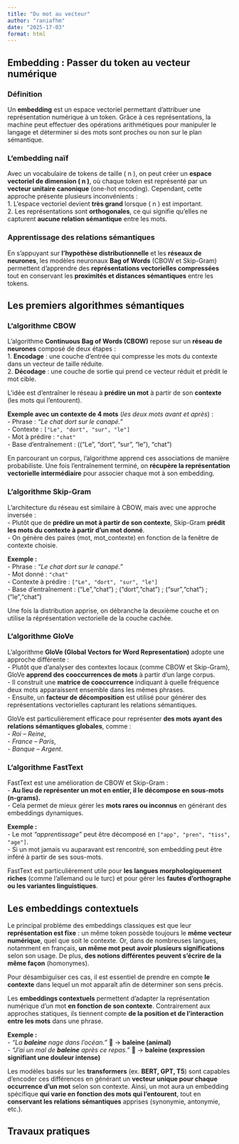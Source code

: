 ```yaml
---
title: "Du mot au vecteur"
author: "raniafhm"
date: "2025-17-03"
format: html
---
```


## Embedding : Passer du token au vecteur numérique

### Définition  

Un **embedding** est un espace vectoriel permettant d’attribuer une représentation numérique à un token. Grâce à ces représentations, la machine peut effectuer des opérations arithmétiques pour manipuler le langage et déterminer si des mots sont proches ou non sur le plan sémantique.  

### L'embedding naïf  

Avec un vocabulaire de tokens de taille \( n \), on peut créer un **espace vectoriel de dimension \( n \)**, où chaque token est représenté par un **vecteur unitaire canonique** (one-hot encoding). Cependant, cette approche présente plusieurs inconvénients :  
1. L’espace vectoriel devient **très grand** lorsque \( n \) est important.  
2. Les représentations sont **orthogonales**, ce qui signifie qu'elles ne capturent **aucune relation sémantique** entre les mots.  

### Apprentissage des relations sémantiques  

En s’appuyant sur **l’hypothèse distributionnelle** et les **réseaux de neurones**, les modèles neuronaux **Bag of Words** (CBOW et Skip-Gram) permettent d’apprendre des **représentations vectorielles compressées** tout en conservant les **proximités et distances sémantiques** entre les tokens.  

## Les premiers algorithmes sémantiques  

### L'algorithme CBOW  

L'algorithme **Continuous Bag of Words (CBOW)** repose sur un **réseau de neurones** composé de deux étapes :  
1. **Encodage** : une couche d’entrée qui compresse les mots du contexte dans un vecteur de taille réduite.  
2. **Décodage** : une couche de sortie qui prend ce vecteur réduit et prédit le mot cible.  

L’idée est d’entraîner le réseau à **prédire un mot** à partir de son **contexte** (les mots qui l’entourent).  

**Exemple avec un contexte de 4 mots** (*les deux mots avant et après*) :  
- Phrase : *"Le chat dort sur le canapé."*  
- Contexte : `["Le", "dort", "sur", "le"]`  
- Mot à prédire : `"chat"`  
- Base d'entraînement : (("Le", "dort", "sur", "le"), "chat")

En parcourant un corpus, l’algorithme apprend ces associations de manière probabiliste. Une fois l’entraînement terminé, on **récupère la représentation vectorielle intermédiaire** pour associer chaque mot à son embedding.  

### L'algorithme Skip-Gram  

L'architecture du réseau est similaire à CBOW, mais avec une approche inversée :  
- Plutôt que de **prédire un mot à partir de son contexte**, Skip-Gram **prédit les mots du contexte à partir d’un mot donné**.  
- On génère des paires (mot, mot_contexte) en fonction de la fenêtre de contexte choisie.  

**Exemple :**  
- Phrase : *"Le chat dort sur le canapé."*  
- Mot donné : `"chat"`  
- Contexte à prédire : `["Le", "dort", "sur", "le"]`  
- Base d'entraînement : ("Le","chat") ; ("dort","chat") ; ("sur","chat") ; ("le","chat")

Une fois la distribution apprise, on débranche la deuxième couche et on utilise la réprésentation vectorielle de la couche cachée.

### L'algorithme GloVe  

L'algorithme **GloVe (Global Vectors for Word Representation)** adopte une approche différente :  
- Plutôt que d’analyser des contextes locaux (comme CBOW et Skip-Gram), GloVe **apprend des cooccurrences de mots** à partir d’un large corpus.  
- Il construit une **matrice de cooccurrence** indiquant à quelle fréquence deux mots apparaissent ensemble dans les mêmes phrases.  
- Ensuite, un **facteur de décomposition** est utilisé pour générer des représentations vectorielles capturant les relations sémantiques.  

GloVe est particulièrement efficace pour représenter **des mots ayant des relations sémantiques globales**, comme :  
- *Roi – Reine*,  
- *France – Paris*,  
- *Banque – Argent*.  

### L'algorithme FastText  

FastText est une amélioration de CBOW et Skip-Gram :  
- **Au lieu de représenter un mot en entier, il le décompose en sous-mots (n-grams).**  
- Cela permet de mieux gérer les **mots rares ou inconnus** en générant des embeddings dynamiques.  

**Exemple :**  
- Le mot *"apprentissage"* peut être décomposé en `["app", "pren", "tiss", "age"]`.  
- Si un mot jamais vu auparavant est rencontré, son embedding peut être inféré à partir de ses sous-mots.  

FastText est particulièrement utile pour **les langues morphologiquement riches** (comme l’allemand ou le turc) et pour gérer les **fautes d’orthographe ou les variantes linguistiques**.  


## Les embeddings contextuels

Le principal problème des embeddings classiques est que leur **représentation est fixe** : un même token possède toujours le **même vecteur numérique**, quel que soit le contexte. Or, dans de nombreuses langues, notamment en français, **un même mot peut avoir plusieurs significations** selon son usage. De plus, **des notions différentes peuvent s’écrire de la même façon** (homonymes).  

Pour désambiguïser ces cas, il est essentiel de prendre en compte **le contexte** dans lequel un mot apparaît afin de déterminer son sens précis.  

Les **embeddings contextuels** permettent d’adapter la représentation numérique d’un mot **en fonction de son contexte**. Contrairement aux approches statiques, ils tiennent compte **de la position et de l'interaction entre les mots** dans une phrase.  

**Exemple :**  
- *"La **baleine** nage dans l’océan."* 🐋 → **baleine (animal)**  
- *"J’ai un mal de **baleine** après ce repas."* 🤕 → **baleine (expression signifiant une douleur intense)**  

Les modèles basés sur les **transformers** (ex. **BERT, GPT, T5**) sont capables d’encoder ces différences en générant un **vecteur unique pour chaque occurrence d’un mot** selon son contexte. Ainsi, un mot aura un embedding spécifique **qui varie en fonction des mots qui l'entourent**, tout en **conservant les relations sémantiques** apprises (synonymie, antonymie, etc.).

## Travaux pratiques